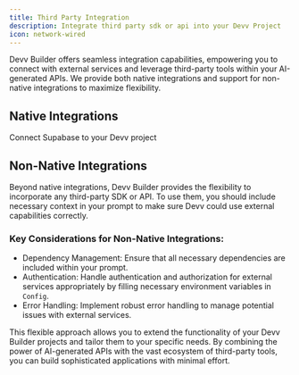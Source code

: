 ```yaml
---
title: Third Party Integration
description: Integrate third party sdk or api into your Devv Project
icon: network-wired
---
```


Devv Builder offers seamless integration capabilities, empowering you to connect with external services and leverage third-party tools within your AI-generated APIs. We provide both native integrations and support for non-native integrations to maximize flexibility.

## Native Integrations

<CardGroup cols={2}>
   <Card
      title="Supabase Integration"
      icon="database"
      href="/integrations/supabase"
   >
      Connect Supabase to your Devv project
   </Card>
</CardGroup>

## Non-Native Integrations

Beyond native integrations, Devv Builder provides the flexibility to incorporate any third-party SDK or API. To use them, you should include necessary context in your prompt to make sure Devv could use external capabilities correctly.

### Key Considerations for Non-Native Integrations:

-  Dependency Management: Ensure that all necessary dependencies are included within your prompt.
-  Authentication: Handle authentication and authorization for external services appropriately by filling necessary environment variables in `Config`.
-  Error Handling: Implement robust error handling to manage potential issues with external services.

This flexible approach allows you to extend the functionality of your Devv Builder projects and tailor them to your specific needs. By combining the power of AI-generated APIs with the vast ecosystem of third-party tools, you can build sophisticated applications with minimal effort.
